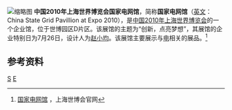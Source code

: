 [[File:China_State_Grid_Pavilion_in_2014-2.JPG|缩略图]]
'''中国2010年上海世界博览会国家电网馆'''，简称'''国家电网馆'''（[[英文|英文]]：China State Grid Pavillion at Expo 2010），是[[中国2010年上海世界博览会|中国2010年上海世界博览会]]的一个企业馆，位于世博园区D片区。该展馆的主题为“创新，点亮梦想”，其展馆的企业特别日为7月26日，设计人为[[赵小均|赵小均]]。该展馆主要展示与[[电|电]]相关的展品。<ref>[http://www.expo2010.cn/c/qy_tpl_1914.htm 国家电网馆] {{Wayback|url=http://www.expo2010.cn/c/qy_tpl_1914.htm |date=20130601011624 }}，上海世博会官网</ref>

==参考资料==
{{reflist}}
{{2010年上海世博会展馆}}
[[Category:2010年上海世界博覽會展館|S]]
[[Category:2010年完工建築物|E]]
